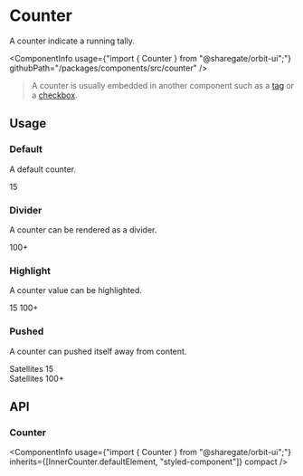 
<Meta
    title="Components/Counter"
    id="counter"
/>

# Counter

<Tagline>A counter indicate a running tally.</Tagline>

<ComponentInfo
    usage={"import { Counter } from \"@sharegate/orbit-ui\";"}
    githubPath="/packages/components/src/counter"
/>

> A counter is usually embedded in another component such as a [tag](?path=/docs/tag--default-story) or a [checkbox](?path=/docs/checkbox--default-story).

## Usage

### Default

A default counter.

<Preview>
    <Story name="default">
        <Counter>15</Counter>
    </Story>
</Preview>

### Divider

A counter can be rendered as a divider.

<Preview>
    <Story name="divider">
        <Inline alignY="center">
            <Counter variant="divider">100+</Counter>
        </Inline>
    </Story>
</Preview>

### Highlight

A counter value can be highlighted.

<Preview>
    <Story name="highlight">
        <Inline gap={10} alignY="center">
            <Counter highlight>15</Counter>
            <Counter highlight variant="divider">100+</Counter>
        </Inline>
    </Story>
</Preview>

### Pushed

A counter can pushed itself away from content.

<Preview>
    <Story name="pushed">
        <Inline gap={10} alignY="center">
            <Div>
                <Text>Satellites</Text> <Counter pushed>15</Counter>
            </Div>
            <Div>
                <Text>Satellites</Text> <Counter pushed variant="divider">100+</Counter>
            </Div>
        </Inline>
    </Story>
</Preview>

## API

### Counter

<ComponentInfo
    usage={"import { Counter } from \"@sharegate/orbit-ui\";"}
    inherits={[InnerCounter.defaultElement, "styled-component"]}
    compact
/>

<ArgsTable of={InnerCounter} sort="alpha" />

